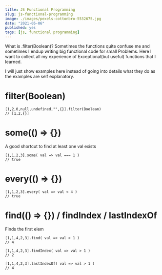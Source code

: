 ```yaml
---
title: JS Functional Programming
slug: js-functional-programming
image: ./images/pexels-cottonbro-5532675.jpg
date: "2021-05-06"
published: yes
tags: [js, functional programming]
---
```



What is .filter(Boolean)? Sometimes the functions quite confuse me and sometimes I endup writing big functional code for small Problems. Here I want to collect all my experience of Exceptional(but useful) functions that I learned.

I will just show examples here instead of going into details what they do as the examples are self explanatory.

# filter(Boolean)

<CodeDivWrapper>

```
[1,2,0,null,undefined,"",{}].filter(Boolean)
// [1,2,{}]
```

</CodeDivWrapper>

# some(() => {})

A good shortcut to find at least one val exists

<CodeDivWrapper>

```
[1,1,2,3].some( val => val === 1 )
// true
```

</CodeDivWrapper>

# every(() => {})

<CodeDivWrapper>

```
[1,1,2,3].every( val => val < 4 )
// true
```

</CodeDivWrapper>

# find(() => {}) / findIndex / lastIndexOf

Finds the first elem

<CodeDivWrapper>

```
[1,1,4,2,3].find( val => val > 1 )
// 4

[1,1,4,2,3].findIndex( val => val > 1 )
// 2

[1,1,4,2,3].lastIndexOf( val => val > 1 )
// 4
```

</CodeDivWrapper>
